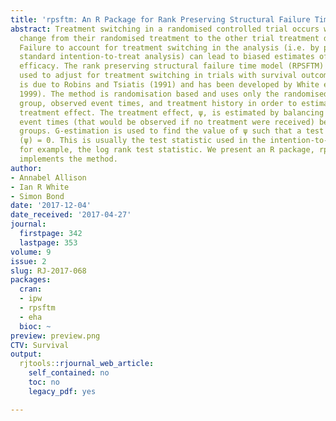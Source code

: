 ```yaml
---
title: 'rpsftm: An R Package for Rank Preserving Structural Failure Time Models'
abstract: Treatment switching in a randomised controlled trial occurs when participants
  change from their randomised treatment to the other trial treatment during the study.
  Failure to account for treatment switching in the analysis (i.e. by performing a
  standard intention-to-treat analysis) can lead to biased estimates of treatment
  efficacy. The rank preserving structural failure time model (RPSFTM) is a method
  used to adjust for treatment switching in trials with survival outcomes. The RPSFTM
  is due to Robins and Tsiatis (1991) and has been developed by White et al. (1997,
  1999). The method is randomisation based and uses only the randomised treatment
  group, observed event times, and treatment history in order to estimate a causal
  treatment effect. The treatment effect, ψ, is estimated by balancing counter-factual
  event times (that would be observed if no treatment were received) between treatment
  groups. G-estimation is used to find the value of ψ such that a test statistic Z
  (ψ) = 0. This is usually the test statistic used in the intention-to-treat analysis,
  for example, the log rank test statistic. We present an R package, rpsftm, that
  implements the method.
author:
- Annabel Allison
- Ian R White
- Simon Bond
date: '2017-12-04'
date_received: '2017-04-27'
journal:
  firstpage: 342
  lastpage: 353
volume: 9
issue: 2
slug: RJ-2017-068
packages:
  cran:
  - ipw
  - rpsftm
  - eha
  bioc: ~
preview: preview.png
CTV: Survival
output:
  rjtools::rjournal_web_article:
    self_contained: no
    toc: no
    legacy_pdf: yes

---
```

